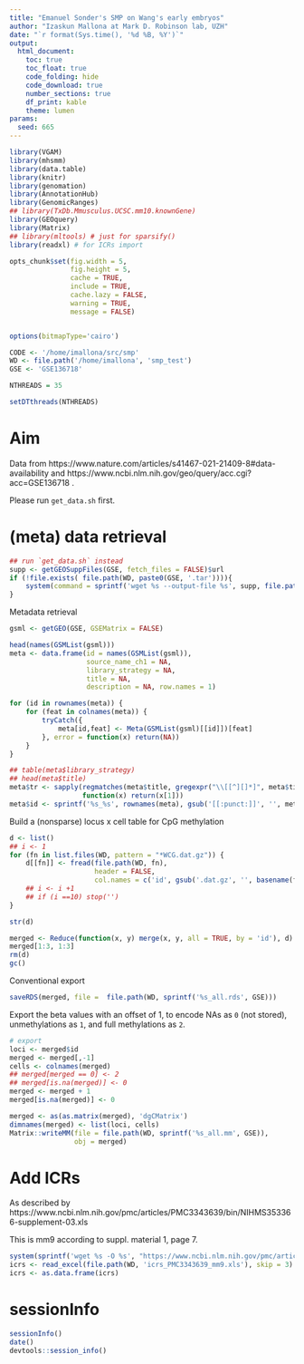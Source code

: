 ```yaml
---
title: "Emanuel Sonder's SMP on Wang's early embryos"
author: "Izaskun Mallona at Mark D. Robinson lab, UZH"
date: "`r format(Sys.time(), '%d %B, %Y')`"
output:
  html_document:
    toc: true
    toc_float: true
    code_folding: hide
    code_download: true
    number_sections: true
    df_print: kable
    theme: lumen
params:
  seed: 665
---
```


```r
library(VGAM)
library(mhsmm)
library(data.table)
library(knitr)
library(genomation)
library(AnnotationHub)
library(GenomicRanges)
## library(TxDb.Mmusculus.UCSC.mm10.knownGene)
library(GEOquery)
library(Matrix)
## library(mltools) # just for sparsify()
library(readxl) # for ICRs import 
```

```r
opts_chunk$set(fig.width = 5,
               fig.height = 5,
               cache = TRUE,
               include = TRUE,
               cache.lazy = FALSE,
               warning = TRUE,
               message = FALSE)


options(bitmapType='cairo')
```

```r
CODE <- '/home/imallona/src/smp'
WD <- file.path('/home/imallona', 'smp_test')
GSE <- 'GSE136718'

NTHREADS = 35
```

```r
setDTthreads(NTHREADS)
```

# Aim

Data from https://www.nature.com/articles/s41467-021-21409-8#data-availability and https://www.ncbi.nlm.nih.gov/geo/query/acc.cgi?acc=GSE136718 .

Please run `get_data.sh` first.

# (meta) data retrieval

```r
## run `get_data.sh` instead
supp <- getGEOSuppFiles(GSE, fetch_files = FALSE)$url
if (!file.exists( file.path(WD, paste0(GSE, '.tar')))){
    system(command = sprintf('wget %s --output-file %s', supp, file.path(WD, paste0(GSE, '.tar'))))
}
```

Metadata retrieval

```r
gsml <- getGEO(GSE, GSEMatrix = FALSE)

head(names(GSMList(gsml)))
meta <- data.frame(id = names(GSMList(gsml)),
                   source_name_ch1 = NA,
                   library_strategy = NA,
                   title = NA,
                   description = NA, row.names = 1)

for (id in rownames(meta)) {
    for (feat in colnames(meta)) {
        tryCatch({
            meta[id,feat] <- Meta(GSMList(gsml)[[id]])[feat]
        }, error = function(x) return(NA))
    }
}

## table(meta$library_strategy)
## head(meta$title)
meta$tr <- sapply(regmatches(meta$title, gregexpr("\\[[^][]*]", meta$title)),
                  function(x) return(x[1]))
meta$id <- sprintf('%s_%s', rownames(meta), gsub('[[:punct:]]', '', meta$tr))

```

Build a (nonsparse) locus x cell table for CpG methylation

```r
d <- list()
## i <- 1
for (fn in list.files(WD, pattern = "*WCG.dat.gz")) {
    d[[fn]] <- fread(file.path(WD, fn),
                     header = FALSE,
                     col.names = c('id', gsub('.dat.gz', '', basename(fn))))
    ## i <- i +1
    ## if (i ==10) stop('')
}

str(d)

merged <- Reduce(function(x, y) merge(x, y, all = TRUE, by = 'id'), d)
merged[1:3, 1:3]
rm(d)
gc()

```

Conventional export

```r
saveRDS(merged, file =  file.path(WD, sprintf('%s_all.rds', GSE)))
```

Export the beta values with an offset of 1, to encode NAs as `0` (not stored), unmethylations as `1`, and full methylations as `2`.

```r
# export
loci <- merged$id
merged <- merged[,-1]
cells <- colnames(merged)
## merged[merged == 0] <- 2
## merged[is.na(merged)] <- 0
merged <- merged + 1
merged[is.na(merged)] <- 0

merged <- as(as.matrix(merged), 'dgCMatrix')
dimnames(merged) <- list(loci, cells)
Matrix::writeMM(file = file.path(WD, sprintf('%s_all.mm', GSE)),
                obj = merged)

```

# Add ICRs

As described by https://www.ncbi.nlm.nih.gov/pmc/articles/PMC3343639/bin/NIHMS353366-supplement-03.xls

This is mm9 according to suppl. material 1, page 7.

```r
system(sprintf('wget %s -O %s', "https://www.ncbi.nlm.nih.gov/pmc/articles/PMC3343639/bin/NIHMS353366-supplement-03.xls", file.path(WD, 'icrs_PMC3343639_mm9.xls')))
icrs <- read_excel(file.path(WD, 'icrs_PMC3343639_mm9.xls'), skip = 3)
icrs <- as.data.frame(icrs)

```

# sessionInfo

```r
sessionInfo()
date()
devtools::session_info()
```
